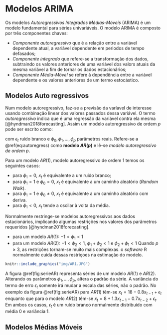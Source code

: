 # Modelos ARIMA

Os modelos *Autoregressivos Integrados Médias-Móveis* (ARIMA) é um modelo fundamental para séries univariáveis. O modelo ARIMA é composto por três componentes chaves:

 - *Componente autoregressivo* que é a relação entre a variável dependente atual, a variável dependente em periodos de tempo defasados;
 - *Componente integrado* que refere-se a transformação dos dados, subtraindo os valores anteriores de uma variável dos valors atuais da mesma variável a fim de tornar os dados estacionários;
 - *Componente Média-Móvel* se refere à dependência entre a variável dependente e os valores anteriores de um termo estocástico.
 
## Modelos Auto regressivos

Num modelo autoregressivo, faz-se a previsão da varíavel de interesse usando combinação linear dos valores passados dessa variável. O termo *autoregressivo* indica que é uma regressão da variável contra ela mesma [@hyndman2018forecasting]. Assim um modelo autoregressivo de ordem *p* pode ser escrito como:

\begin{equation}
x_t = \phi_0 + \phi_1 x_{t-1} + \phi_2 x_{t-2} + ...+\phi_p x_{t-p} + \epsilon_t
(\#eq:autoregress)
\end{equation}
com $\epsilon_t$ ruído branco e $\phi_0, \phi_1,...,\phi_p$ parâmetros reais. Refere-se a \@ref(eq:autoregress) como **modelo $AR(p)$** e lê-se *modelo autoregressivo de ordem p*.

Para um modelo $AR(1)$, modelo autoregressivo de ordem $1$ temos os seguintes casos:

- para $\phi_1 = 0$, $x_t$ é equivalente a um ruido branco;
- para $\phi_1 = 1$ e $\phi_0 = 0$, $x_t$ é equivalente a um caminho aleatório (*Random Walk*).
- para $\phi_1 = 1$ e $\phi_0 \neq 0$, $x_t$ é equivalente a um caminho aleatório  com deriva.
- para $\phi_1 < 0$, $x_t$ tende a oscilar à volta da média.

Normalmente restringe-se modelos autoregressivos aos dados estacionários, implicando algumas restrições nos valores dos parâmetros requeridos [@hyndman2018forecasting].

- para um modelo $AR(1)$: $-1 < \phi_1 < 1$
- para um modelo $AR(2)$: $-1 < \phi_2 < 1$, $\phi_1 + \phi_2 < 1$ e $\phi_2 + \phi_1 < 1$
Quando $p\geq3$, as restrições tornam-se muito mais complexas. o *software* R normalmente cuida dessas restriçoes na estimação do modelo.


```r
knitr::include_graphics("img/AR1.JPG")
```

A figura \@ref(fig:serieAR) representa séries de um modelo $AR(1)$ e $AR(2)$. Alterando os parâmetros $\phi_1,...,\phi_p$, altera o padrão da série. A variância do termo de erro $\epsilon_t$ somente irá mudar a escala das séries, não o padrão. No exemplo da figura \@ref(fig:serieAR) para $AR(1)$ têm-se $x_t = 18-0.8x_{t-1}+\epsilon_t$ enquanto que para o modelo $AR(2)$ têm-se $x_t = 8+1.3x_{t-1} -0.7x_{t-2} + \epsilon_t$. Em ambos os casos, $\epsilon_t$ é um ruído branco normalmente distribuído com média $0$ e variância $1$.

## Modelos Médias Móveis
